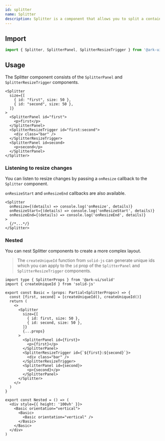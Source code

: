 ```yaml
---
id: splitter
name: Splitter
description: Splitter is a component that allows you to split a container into two or more resizable sections.
---
```


## Import

```ts
import { Splitter, SplitterPanel, SplitterResizeTrigger } from '@ark-ui/solid'
```

## Usage

The Splitter component consists of the `SplitterPanel` and `SplitterResizeTrigger` components.

```tsx
<Splitter
  size={[
    { id: "first", size: 50 },
    { id: "second", size: 50 },
  ]}
>
  <SplitterPanel id="first">
    <p>first</p>
  </SplitterPanel>
  <SplitterResizeTrigger id="first:second">
    <div class="bar" />
  </SplitterResizeTrigger>
  <SplitterPanel id=second>
    <p>second</p>
  </SplitterPanel>
</Splitter>
```

### Listening to resize changes

You can listen to resize changes by passing a `onResize` callback to the
`Splitter` component.

`onResizeStart` and `onResizeEnd` callbacks are also available.

```tsx
<Splitter
  onResize={(details) => console.log('onResize', details)}
  onResizeStart={(details) => console.log('onResizeStart', details)}
  onResizeEnd={(details) => console.log('onResizeEnd', details)}
>
  {/*...*/}
</Splitter>
```

### Nested

You can nest Splitter components to create a more complex layout.

> The `createUniqueId` function from `solid-js` can generate unique ids which you
> can apply to the `id` prop of the `SplitterPanel` and `SplitterResizeTrigger`
> components.

```tsx
import type { SplitterProps } from '@ark-ui/solid'
import { createUniqueId } from 'solid-js'

export const Basic = (props: Partial<SplitterProps>) => {
  const [first, second] = [createUniqueId(), createUniqueId()]
  return (
    <>
      <Splitter
        size={[
          { id: first, size: 50 },
          { id: second, size: 50 },
        ]}
        {...props}
      >
        <SplitterPanel id={first}>
          <p>{first}</p>
        </SplitterPanel>
        <SplitterResizeTrigger id={`${first}:${second}`}>
          <div class="bar" />
        </SplitterResizeTrigger>
        <SplitterPanel id={second}>
          <p>{second}</p>
        </SplitterPanel>
      </Splitter>
    </>
  )
}

export const Nested = () => (
  <div style={{ height: '100vh' }}>
    <Basic orientation="vertical">
      <Basic>
        <Basic orientation="vertical" />
      </Basic>
    </Basic>
  </div>
)
```
